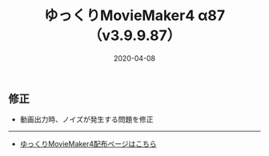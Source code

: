 ﻿---
title: ゆっくりMovieMaker4 α87 （v3.9.9.87）
date: 2020-04-08
tags: [YMM4,お知らせ]
---
## 修正
- 動画出力時、ノイズが発生する問題を修正

---

- [ゆっくりMovieMaker4配布ページはこちら](/ymm4/)